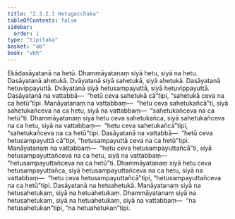 ```yaml
---
title: "2.3.2.1 Hetugocchaka"
tableOfContents: false
sidebar:
  order: 1
type: "tipitaka"
basket: "ab"
book: "vbh"
---
```



<DynamicBreadcrumb />

<Division number="171" book="vbh" bookNo="30" page="76">

<Paragraph number="597" book="vbh">
Ekādasāyatanā na hetū. Dhammāyatanaṃ siyā hetu, siyā na hetu. Dasāyatanā ahetukā. Dvāyatanā siyā sahetukā, siyā ahetukā. Dasāyatanā hetuvippayuttā. Dvāyatanā siyā hetusampayuttā, siyā hetuvippayuttā. Dasāyatanā na vattabbā—  “hetū ceva sahetukā cā”tipi, “sahetukā ceva na ca hetū”tipi. Manāyatanaṃ na vattabbaṃ—  “hetu ceva sahetukañcā”ti, siyā sahetukañceva na ca hetu, siyā na vattabbaṃ—  “sahetukañceva na ca hetū”ti. Dhammāyatanaṃ siyā hetu ceva sahetukañca, siyā sahetukañceva na ca hetu, siyā na vattabbaṃ—  “hetu ceva sahetukañcā”tipi, “sahetukañceva na ca hetū”tipi. Dasāyatanā na vattabbā—  “hetū ceva hetusampayuttā cā”tipi, “hetusampayuttā ceva na ca hetū”tipi. Manāyatanaṃ na vattabbaṃ—  “hetu ceva hetusampayuttañcā”ti, siyā hetusampayuttañceva na ca hetu, siyā na vattabbaṃ—  “hetusampayuttañceva na ca hetū”ti. Dhammāyatanaṃ siyā hetu ceva hetusampayuttañca, siyā hetusampayuttañceva na ca hetu, siyā na vattabbaṃ—  “hetu ceva hetusampayuttañcā”tipi, “hetusampayuttañceva na ca hetū”tipi. Dasāyatanā na hetuahetukā. Manāyatanaṃ siyā na hetusahetukaṃ, siyā na hetuahetukaṃ. Dhammāyatanaṃ siyā na hetusahetukaṃ, siyā na hetuahetukaṃ, siyā na vattabbaṃ—  “na hetusahetukan”tipi, “na hetuahetukan”tipi.
</Paragraph>
</Division>